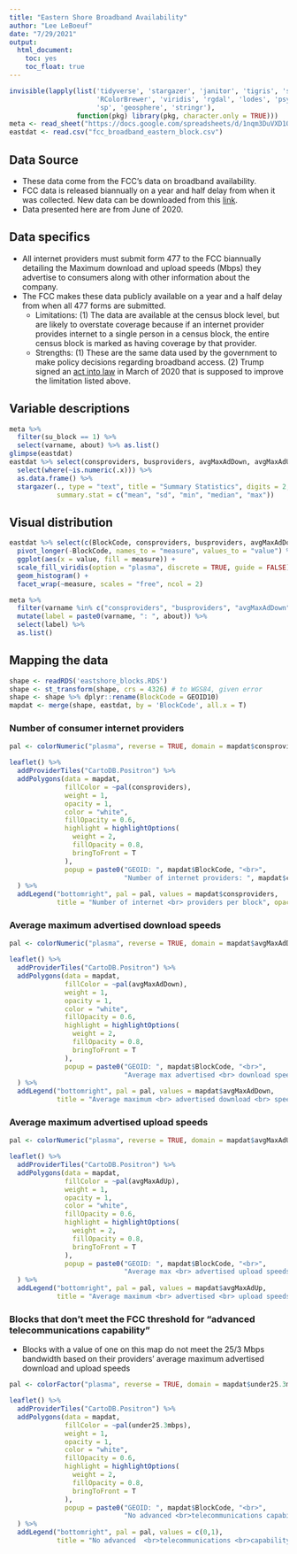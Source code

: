 ```yaml
---
title: "Eastern Shore Broadband Availability"
author: "Lee LeBoeuf"
date: "7/29/2021"
output: 
  html_document:
    toc: yes
    toc_float: true
---
```


```r
invisible(lapply(list('tidyverse', 'stargazer', 'janitor', 'tigris', 'sf', 'leaflet', 'rcartocolor', 
                      'RColorBrewer', 'viridis', 'rgdal', 'lodes', 'psych', 'reshape2', 'googlesheets4', 
                      'sp', 'geosphere', 'stringr'),
                 function(pkg) library(pkg, character.only = TRUE)))
meta <- read_sheet("https://docs.google.com/spreadsheets/d/1nqm3DuVXD1ObbVe_deacvT7uSLdBXfQJo3mkbqDwrVo/edit?usp=sharing", sheet = "fcc_broadband", gs4_deauth())
eastdat <- read.csv("fcc_broadband_eastern_block.csv")
```

## Data Source
* These data come from the FCC's data on broadband availability. 
* FCC data is released biannually on a year and half delay from when it was collected. New data can be downloaded from this [link](https://www.fcc.gov/general/broadband-deployment-data-fcc-form-477). 
* Data presented here are from June of 2020. 

## Data specifics 
* All internet providers must submit form 477 to the FCC biannually detailing the Maximum download and upload speeds (Mbps) they advertise to consumers along with other information about the company. 
* The FCC makes these data publicly available on a year and a half delay from when all 477 forms are submitted. 
    + Limitations: (1) The data are available at the census block level, but are likely to overstate coverage because if an internet provider provides internet to a single person in a census block, the entire census block is marked as having coverage by that provider. 
    + Strengths: (1) These are the same data used by the government to make policy decisions regarding broadband access. (2) Trump signed an [act into law](https://www.commerce.senate.gov/2020/3/bill-to-improve-broadband-data-maps-signed-into-law) in March of 2020 that is supposed to improve the limitation listed above. 
    
## Variable descriptions
```r
meta %>% 
  filter(su_block == 1) %>%
  select(varname, about) %>% as.list()
glimpse(eastdat)
eastdat %>% select(consproviders, busproviders, avgMaxAdDown, avgMaxAdUp, under25.3mbps) %>% 
  select(where(~is.numeric(.x))) %>% 
  as.data.frame() %>% 
  stargazer(., type = "text", title = "Summary Statistics", digits = 2,
            summary.stat = c("mean", "sd", "min", "median", "max"))
```

## Visual distribution 
```r
eastdat %>% select(c(BlockCode, consproviders, busproviders, avgMaxAdDown, avgMaxAdUp)) %>% 
  pivot_longer(-BlockCode, names_to = "measure", values_to = "value") %>%
  ggplot(aes(x = value, fill = measure)) +
  scale_fill_viridis(option = "plasma", discrete = TRUE, guide = FALSE) +
  geom_histogram() + 
  facet_wrap(~measure, scales = "free", ncol = 2)
```

```r
meta %>% 
  filter(varname %in% c("consproviders", "busproviders", "avgMaxAdDown", "avgMaxAdUp")) %>%
  mutate(label = paste0(varname, ": ", about)) %>% 
  select(label) %>% 
  as.list()
```
   
## Mapping the data 
```r
shape <- readRDS('eastshore_blocks.RDS')
shape <- st_transform(shape, crs = 4326) # to WGS84, given error
shape <- shape %>% dplyr::rename(BlockCode = GEOID10)
mapdat <- merge(shape, eastdat, by = 'BlockCode', all.x = T)
```
  
### Number of consumer internet providers
```r
pal <- colorNumeric("plasma", reverse = TRUE, domain = mapdat$consproviders)

leaflet() %>% 
  addProviderTiles("CartoDB.Positron") %>% 
  addPolygons(data = mapdat,
              fillColor = ~pal(consproviders),
              weight = 1,
              opacity = 1,
              color = "white", 
              fillOpacity = 0.6,
              highlight = highlightOptions(
                weight = 2,
                fillOpacity = 0.8,
                bringToFront = T
              ),
              popup = paste0("GEOID: ", mapdat$BlockCode, "<br>",
                             "Number of internet providers: ", mapdat$consproviders)
  ) %>% 
  addLegend("bottomright", pal = pal, values = mapdat$consproviders, 
            title = "Number of internet <br> providers per block", opacity = 0.7)
```

### Average maximum advertised download speeds 
```r
pal <- colorNumeric("plasma", reverse = TRUE, domain = mapdat$avgMaxAdDown) 

leaflet() %>% 
  addProviderTiles("CartoDB.Positron") %>% 
  addPolygons(data = mapdat,
              fillColor = ~pal(avgMaxAdDown),
              weight = 1,
              opacity = 1,
              color = "white", 
              fillOpacity = 0.6,
              highlight = highlightOptions(
                weight = 2,
                fillOpacity = 0.8,
                bringToFront = T
              ),
              popup = paste0("GEOID: ", mapdat$BlockCode, "<br>",
                             "Average max advertised <br> download speeds: ", round(mapdat$avgMaxAdDown, 2))
  ) %>% 
  addLegend("bottomright", pal = pal, values = mapdat$avgMaxAdDown, 
            title = "Average maximum <br> advertised download <br> speeds per block", opacity = 0.7)
```

### Average maximum advertised upload speeds 
```r
pal <- colorNumeric("plasma", reverse = TRUE, domain = mapdat$avgMaxAdUp)

leaflet() %>% 
  addProviderTiles("CartoDB.Positron") %>% 
  addPolygons(data = mapdat,
              fillColor = ~pal(avgMaxAdUp),
              weight = 1,
              opacity = 1,
              color = "white", 
              fillOpacity = 0.6,
              highlight = highlightOptions(
                weight = 2,
                fillOpacity = 0.8,
                bringToFront = T
              ),
              popup = paste0("GEOID: ", mapdat$BlockCode, "<br>",
                             "Average max <br> advertised upload speeds: ", round(mapdat$avgMaxAdUp, 2))
  ) %>% 
  addLegend("bottomright", pal = pal, values = mapdat$avgMaxAdUp, 
            title = "Average maximum <br> advertised <br> upload speeds per block", opacity = 0.7)
```

### Blocks that don't meet the FCC threshold for "advanced telecommunications capability"
* Blocks with a value of one on this map do not meet the 25/3 Mbps bandwidth based on their providers' average maximum advertised download and upload speeds 
```r
pal <- colorFactor("plasma", reverse = TRUE, domain = mapdat$under25.3mbps)

leaflet() %>% 
  addProviderTiles("CartoDB.Positron") %>% 
  addPolygons(data = mapdat,
              fillColor = ~pal(under25.3mbps),
              weight = 1,
              opacity = 1,
              color = "white", 
              fillOpacity = 0.6,
              highlight = highlightOptions(
                weight = 2,
                fillOpacity = 0.8,
                bringToFront = T
              ),
              popup = paste0("GEOID: ", mapdat$BlockCode, "<br>",
                             "No advanced <br>telecommunications capability: ", mapdat$under25.3mbps)
  ) %>% 
  addLegend("bottomright", pal = pal, values = c(0,1), 
            title = "No advanced  <br>telecommunications <br>capability", opacity = 0.7)
```


